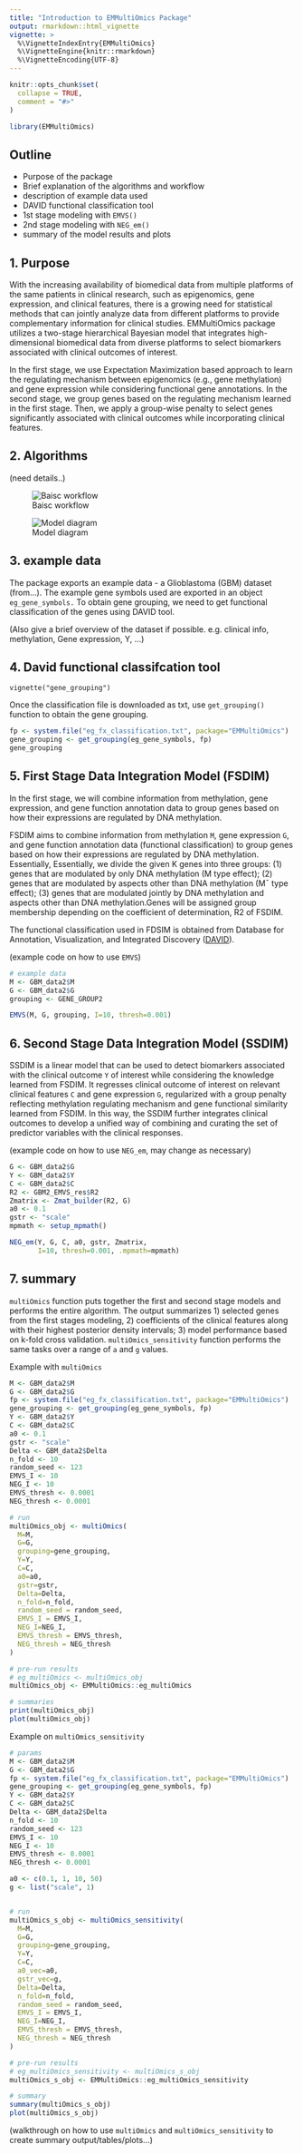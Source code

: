 ```yaml
---
title: "Introduction to EMMultiOmics Package"
output: rmarkdown::html_vignette
vignette: >
  %\VignetteIndexEntry{EMMultiOmics}
  %\VignetteEngine{knitr::rmarkdown}
  %\VignetteEncoding{UTF-8}
---
```


```r
knitr::opts_chunk$set(
  collapse = TRUE,
  comment = "#>"
)
```

```r
library(EMMultiOmics)
```

## Outline

- Purpose of the package
- Brief explanation of the algorithms and workflow
- description of example data used
- DAVID functional classification tool
- 1st stage modeling with `EMVS()`
- 2nd stage modeling with `NEG_em()`
- summary of the model results and plots

## 1. Purpose

With the increasing availability of biomedical data from multiple platforms of the same patients in clinical research, such as epigenomics, gene expression, and clinical features, there is a growing need for statistical methods that can jointly analyze data from different platforms to provide complementary information for clinical studies. EMMultiOmics package utilizes a two-stage hierarchical Bayesian model that integrates high-dimensional biomedical data from diverse platforms to select biomarkers associated with clinical outcomes of interest.

In the first stage, we use Expectation Maximization based approach to learn the regulating mechanism between epigenomics (e.g., gene methylation) and gene expression while considering functional gene annotations. In the second stage, we group genes based on the regulating mechanism learned in the first stage. Then, we apply a group-wise penalty to select genes significantly associated with clinical outcomes while incorporating clinical features. 

## 2. Algorithms

(need details..)

![Baisc workflow](../inst/img/workflow.png)

![Model diagram](../inst/img/model_diagram.png)

## 3. example data

The package exports an example data - a Glioblastoma (GBM) dataset (from...). The example gene symbols used are exported in an object `eg_gene_symbols.` To obtain gene grouping, we need to get functional classification of the genes using DAVID tool.

(Also give a brief overview of the dataset if possible. e.g. clinical info, methylation, Gene expression, Y, ...)

## 4. David functional classifcation tool

`vignette("gene_grouping")`

Once the classification file is downloaded as txt, use `get_grouping()` function to obtain the gene grouping.

```r
fp <- system.file("eg_fx_classification.txt", package="EMMultiOmics")
gene_grouping <- get_grouping(eg_gene_symbols, fp)
gene_grouping
```

## 5. First Stage Data Integration Model (FSDIM)

In the first stage, we will combine information from methylation, gene expression, and gene
function annotation data to group genes based on how their expressions are regulated by DNA
methylation.

FSDIM aims to combine information from methylation `M`, gene expression `G`, and gene function annotation data (functional classification) to group genes based on how their expressions are regulated by DNA methylation. Essentially, Essentially, we divide the given K genes into three groups: (1) genes that are modulated by only DNA methylation (M type effect); (2) genes that are modulated by aspects other than DNA methylation (M¯ type effect); (3) genes that are modulated jointly by DNA methylation and aspects other than DNA methylation.Genes will be assigned group membership depending on the coefficient of determination, R2 of FSDIM.

The functional classification used in FDSIM is obtained from Database for Annotation, Visualization, and Integrated Discovery ([DAVID](https://david.ncifcrf.gov)). 

(example code on how to use `EMVS`)
```r
# example data
M <- GBM_data2$M
G <- GBM_data2$G
grouping <- GENE_GROUP2

EMVS(M, G, grouping, I=10, thresh=0.001)
```


## 6. Second Stage Data Integration Model (SSDIM)

SSDIM is a linear model that can be used to detect biomarkers associated with the clinical outcome `Y` of interest while considering the knowledge learned from FSDIM. It regresses clinical outcome of interest on relevant clinical features `C` and gene expression `G`, regularized with a group penalty reflecting methylation regulating mechanism and gene functional similarity learned from FSDIM. In this way, the SSDIM further integrates clinical outcomes to develop a unified way of combining and curating the set of predictor variables with the clinical responses.

(example code on how to use `NEG_em`, may change as necessary)
```r
G <- GBM_data2$G
Y <- GBM_data2$Y
C <- GBM_data2$C
R2 <- GBM2_EMVS_res$R2
Zmatrix <- Zmat_builder(R2, G)
a0 <- 0.1
gstr <- "scale"
mpmath <- setup_mpmath()

NEG_em(Y, G, C, a0, gstr, Zmatrix,
       I=10, thresh=0.001, .mpmath=mpmath)
```

## 7. summary

`multiOmics` function puts together the first and second stage models and performs the entire algorithm. The output summarizes 1) selected genes from the first stages modeling, 2) coefficients of the clinical features along with their highest posterior density intervals; 3) model performance based on k-fold cross validation. `multiOmics_sensitivity` function performs the same tasks over a range of `a` and `g` values. 

Example with `multiOmics`
```r
M <- GBM_data2$M
G <- GBM_data2$G
fp <- system.file("eg_fx_classification.txt", package="EMMultiOmics")
gene_grouping <- get_grouping(eg_gene_symbols, fp)
Y <- GBM_data2$Y
C <- GBM_data2$C
a0 <- 0.1
gstr <- "scale"
Delta <- GBM_data2$Delta
n_fold <- 10
random_seed <- 123
EMVS_I <- 10
NEG_I <- 10
EMVS_thresh <- 0.0001
NEG_thresh <- 0.0001

# run
multiOmics_obj <- multiOmics(
  M=M,
  G=G,
  grouping=gene_grouping,
  Y=Y,
  C=C,
  a0=a0,
  gstr=gstr,
  Delta=Delta,
  n_fold=n_fold,
  random_seed = random_seed,
  EMVS_I = EMVS_I,
  NEG_I=NEG_I,
  EMVS_thresh = EMVS_thresh,
  NEG_thresh = NEG_thresh
)
```

```r
# pre-run results
# eg_multiOmics <- multiOmics_obj
multiOmics_obj <- EMMultiOmics::eg_multiOmics
```

```r
# summaries
print(multiOmics_obj)
plot(multiOmics_obj)
```

Example on `multiOmics_sensitivity`
```r
# params
M <- GBM_data2$M
G <- GBM_data2$G
fp <- system.file("eg_fx_classification.txt", package="EMMultiOmics")
gene_grouping <- get_grouping(eg_gene_symbols, fp)
Y <- GBM_data2$Y
C <- GBM_data2$C
Delta <- GBM_data2$Delta
n_fold <- 10
random_seed <- 123
EMVS_I <- 10
NEG_I <- 10
EMVS_thresh <- 0.0001
NEG_thresh <- 0.0001

a0 <- c(0.1, 1, 10, 50)
g <- list("scale", 1)


# run
multiOmics_s_obj <- multiOmics_sensitivity(
  M=M,
  G=G,
  grouping=gene_grouping,
  Y=Y,
  C=C,
  a0_vec=a0,
  gstr_vec=g,
  Delta=Delta,
  n_fold=n_fold,
  random_seed = random_seed,
  EMVS_I = EMVS_I,
  NEG_I=NEG_I,
  EMVS_thresh = EMVS_thresh,
  NEG_thresh = NEG_thresh
)
```

```r
# pre-run results
# eg_multiOmics_sensitivity <- multiOmics_s_obj
multiOmics_s_obj <- EMMultiOmics::eg_multiOmics_sensitivity
```

```r
# summary
summary(multiOmics_s_obj)
plot(multiOmics_s_obj)
```

(walkthrough on how to use `multiOmics` and `multiOmics_sensitivity` to create summary output/tables/plots...)

